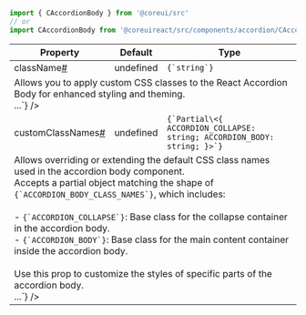 
```jsx
import { CAccordionBody } from '@coreui/src'
// or
import CAccordionBody from '@coreuireact/src/components/accordion/CAccordionBody'
```

<div className="table-responsive table-api border rounded mb-3">
  <table className="table">
    <thead>
      <tr>
        <th>Property</th>
        <th>Default</th>
        <th>Type</th>
      </tr>
    </thead>
    <tbody>
      <tr id="caccordionbody-className">
        <td className="text-primary fw-semibold">className<a href="#caccordionbody-className" aria-label="CAccordionBody className permalink" className="anchor-link after">#</a></td>
        <td>undefined</td>
        <td><code>{`string`}</code></td>
      </tr>
      <tr>
        <td colSpan="3">Allows you to apply custom CSS classes to the React Accordion Body for enhanced styling and theming.<br /><JSXDocs code={`<CAccordionBody className="custom-accordion-body">...</CAccordionBody>`} /></td>
      </tr>
      <tr id="caccordionbody-customClassNames">
        <td className="text-primary fw-semibold">customClassNames<a href="#caccordionbody-customClassNames" aria-label="CAccordionBody customClassNames permalink" className="anchor-link after">#</a></td>
        <td>undefined</td>
        <td><code>{`Partial\<{ ACCORDION_COLLAPSE: string; ACCORDION_BODY: string; }>`}</code></td>
      </tr>
      <tr>
        <td colSpan="3">Allows overriding or extending the default CSS class names used in the accordion body component.<br/>Accepts a partial object matching the shape of <code>{`ACCORDION_BODY_CLASS_NAMES`}</code>, which includes:<br/><br/>- <code>{`ACCORDION_COLLAPSE`}</code>: Base class for the collapse container in the accordion body.<br/>- <code>{`ACCORDION_BODY`}</code>: Base class for the main content container inside the accordion body.<br/><br/>Use this prop to customize the styles of specific parts of the accordion body.<br /><JSXDocs code={`const customClasses = {
  ACCORDION_COLLAPSE: 'custom-collapse-class',
  ACCORDION_BODY: 'custom-body-class',
}
<CAccordionBody customClassNames={customClasses}>...</CAccordionBody>`} /></td>
      </tr>
    </tbody>
  </table>
</div>
